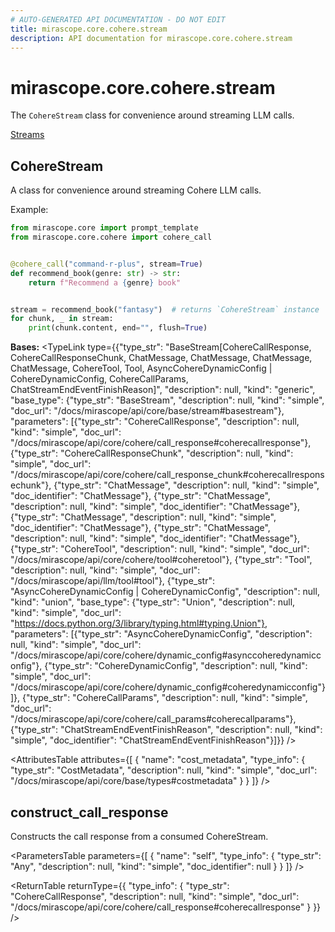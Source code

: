 ```yaml
---
# AUTO-GENERATED API DOCUMENTATION - DO NOT EDIT
title: mirascope.core.cohere.stream
description: API documentation for mirascope.core.cohere.stream
---
```


# mirascope.core.cohere.stream

The `CohereStream` class for convenience around streaming LLM calls.

<Info title="Usage">

[Streams](/docs/mirascope/learn/streams)

</Info>

## <ApiType type="Class" path="core/cohere/stream" symbolName="CohereStream" /> CohereStream

A class for convenience around streaming Cohere LLM calls.

Example:

```python
from mirascope.core import prompt_template
from mirascope.core.cohere import cohere_call


@cohere_call("command-r-plus", stream=True)
def recommend_book(genre: str) -> str:
    return f"Recommend a {genre} book"


stream = recommend_book("fantasy")  # returns `CohereStream` instance
for chunk, _ in stream:
    print(chunk.content, end="", flush=True)
```

**Bases:** 
<TypeLink type={{"type_str": "BaseStream[CohereCallResponse, CohereCallResponseChunk, ChatMessage, ChatMessage, ChatMessage, ChatMessage, CohereTool, Tool, AsyncCohereDynamicConfig | CohereDynamicConfig, CohereCallParams, ChatStreamEndEventFinishReason]", "description": null, "kind": "generic", "base_type": {"type_str": "BaseStream", "description": null, "kind": "simple", "doc_url": "/docs/mirascope/api/core/base/stream#basestream"}, "parameters": [{"type_str": "CohereCallResponse", "description": null, "kind": "simple", "doc_url": "/docs/mirascope/api/core/cohere/call_response#coherecallresponse"}, {"type_str": "CohereCallResponseChunk", "description": null, "kind": "simple", "doc_url": "/docs/mirascope/api/core/cohere/call_response_chunk#coherecallresponsechunk"}, {"type_str": "ChatMessage", "description": null, "kind": "simple", "doc_identifier": "ChatMessage"}, {"type_str": "ChatMessage", "description": null, "kind": "simple", "doc_identifier": "ChatMessage"}, {"type_str": "ChatMessage", "description": null, "kind": "simple", "doc_identifier": "ChatMessage"}, {"type_str": "ChatMessage", "description": null, "kind": "simple", "doc_identifier": "ChatMessage"}, {"type_str": "CohereTool", "description": null, "kind": "simple", "doc_url": "/docs/mirascope/api/core/cohere/tool#coheretool"}, {"type_str": "Tool", "description": null, "kind": "simple", "doc_url": "/docs/mirascope/api/llm/tool#tool"}, {"type_str": "AsyncCohereDynamicConfig | CohereDynamicConfig", "description": null, "kind": "union", "base_type": {"type_str": "Union", "description": null, "kind": "simple", "doc_url": "https://docs.python.org/3/library/typing.html#typing.Union"}, "parameters": [{"type_str": "AsyncCohereDynamicConfig", "description": null, "kind": "simple", "doc_url": "/docs/mirascope/api/core/cohere/dynamic_config#asynccoheredynamicconfig"}, {"type_str": "CohereDynamicConfig", "description": null, "kind": "simple", "doc_url": "/docs/mirascope/api/core/cohere/dynamic_config#coheredynamicconfig"}]}, {"type_str": "CohereCallParams", "description": null, "kind": "simple", "doc_url": "/docs/mirascope/api/core/cohere/call_params#coherecallparams"}, {"type_str": "ChatStreamEndEventFinishReason", "description": null, "kind": "simple", "doc_identifier": "ChatStreamEndEventFinishReason"}]}} />

<AttributesTable
  attributes={[
  {
    "name": "cost_metadata",
    "type_info": {
      "type_str": "CostMetadata",
      "description": null,
      "kind": "simple",
      "doc_url": "/docs/mirascope/api/core/base/types#costmetadata"
    }
  }
]}
/>

## <ApiType type="Function" path="core/cohere/stream" symbolName="construct_call_response" /> construct_call_response

Constructs the call response from a consumed CohereStream.

<ParametersTable
  parameters={[
  {
    "name": "self",
    "type_info": {
      "type_str": "Any",
      "description": null,
      "kind": "simple",
      "doc_identifier": null
    }
  }
]}
/>

<ReturnTable
  returnType={{
  "type_info": {
    "type_str": "CohereCallResponse",
    "description": null,
    "kind": "simple",
    "doc_url": "/docs/mirascope/api/core/cohere/call_response#coherecallresponse"
  }
}}
/>



